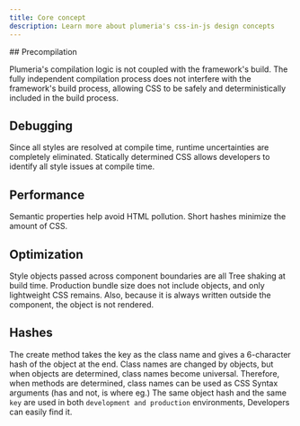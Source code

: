 ```yaml
---
title: Core concept
description: Learn more about plumeria's css-in-js design concepts
---
```


<Steps>
<Step>
## Precompilation

Plumeria's compilation logic is not coupled with the framework's build.
The fully independent compilation process does not interfere with the framework's build process, allowing CSS to be safely and deterministically
included in the build process.
</Step>
<Step>
## Debugging

Since all styles are resolved at compile time, runtime uncertainties are completely eliminated.
Statically determined CSS allows developers to identify all style issues at compile time.
</Step>
<Step>
## Performance

Semantic properties help avoid HTML pollution.
Short hashes minimize the amount of CSS.
</Step>
<Step>
## Optimization

Style objects passed across component boundaries are all Tree shaking at build time.
Production bundle size does not include objects, and only lightweight CSS remains.
Also, because it is always written outside the component, the object is not rendered.
</Step>
<Step>
## Hashes

The create method takes the key as the class name and gives a 6-character hash of the object at the end.
Class names are changed by objects, but when objects are determined, class names become universal.
Therefore, when methods are determined, class names can be used as CSS Syntax arguments (has and not, is where eg.)
The same object hash and the same `key` are used in both `development and production` environments,
Developers can easily find it.
</Step>
</Steps>